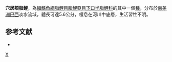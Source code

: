 {{Speciesbox 
| color = pink
| taxon = Apareiodon cavalcante
| status = NE
| status_system = IUCN3.1
| authority =  [[Pavanelli|Pavanelli]] & [[Britski|Britski]], 2003
| synonyms = 
}}
'''穴居頰脂鯉'''，為[[輻鰭魚綱|輻鰭魚綱]][[脂鯉目|脂鯉目]][[脂鯉亞目|脂鯉亞目]][[下口半脂鯉科|下口半脂鯉科]]的其中一個[[種|種]]，分布於[[南美洲|南美洲]][[巴西|巴西]]淡水流域，體長可達5.6公分，棲息在河川中底層，生活習性不明。

==参考文献==
{{refbegin}}
*{{FishBase_species|genus=Apareiodon|species=cavalcante|year=2013|month=8}}
{{refend}}
{{Taxonbar|from=Q6421801}}

[[Category:頰脂鯉屬|X]]


{{魚類小作品}}